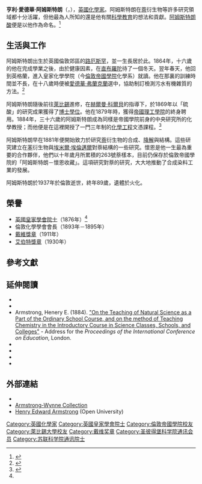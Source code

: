 {{Infobox scientist
|name              = 亨利·愛德華·阿姆斯特朗
|native_name       = Henry Edward Armstrong
|native_name_lang  = en
|image             = Henry Edward Armstrong.jpg
|image_size        = 150px
|caption           = 年輕時的阿姆斯特朗
|birth_date        = {{Birth date|1848|5|6}}
|birth_place       = [[英國|英國]][[倫敦|倫敦]][[路厄斯罕倫敦自治市|路厄斯罕]]
|death_date        = {{Death date and age|1937|7|13|1848|5|6}}
|death_place       = [[英國|英國]][[倫敦|倫敦]]
|residence         =
|citizenship       =
|nationality       = [[英格蘭|英格蘭]]
|ethnicity         =
|field             = [[化學|化學]]
|work_institutions =
|alma_mater        =
|doctoral_advisor  =
|doctoral_students =
|known_for         =
|author_abbrev_bot =
|author_abbrev_zoo =
|influences        =
|influenced        =
|prizes            = [[戴維獎章|戴維獎章]] {{small|（1911）}}<br>[[皇家學會|英國皇家學會院士]]<ref name="frs">{{cite journal|title=Henry Edward Armstrong, 1848 - 1937|journal=Obituary Notices of Fellows of the Royal Society|date=1941-01-01|doi=10.1098/rsbm.1941.0001|url=http://rsbm.royalsocietypublishing.org/content/royobits/3/9/229|language=en|volume=3|issue=9|pages=229–245|issn=1479-571X|accessdate=2018-04-02|author=F. W. Keeble|archive-date=2018-06-02|archive-url=https://web.archive.org/web/20180602083533/http://rsbm.royalsocietypublishing.org/content/royobits/3/9/229|dead-url=no}}</ref>
|religion          =
|footnotes         =
|signature         =
}}
'''亨利·愛德華·阿姆斯特朗'''（{{lang-en|'''Henry Edward Armstrong'''}}，{{bd|1848年|5月6日|1937年|7月13日}}），[[英國|英國]][[化學家|化學家]]。阿姆斯特朗在[[萘|萘]]衍生物等許多研究領域都十分活躍，但他最為人所知的還是他有關[[科學教育|科學教育]]的想法和貢獻。[[阿姆斯特朗酸|阿姆斯特朗酸]]便是以他作為命名。<ref>{{cite book | last = Senning | first = Alexander | title = Elsevier's dictionary of chemoetymology | year = 2007 | pages = 30 | publisher = Elsevier | location =  | edition =  | isbn = 978-0-444-52239-9 | url = http://books.google.com/books?id=Fl4sdCYrq3cC&dq | access-date = 2015-02-06 | archive-date = 2014-05-02 | archive-url = https://web.archive.org/web/20140502033123/http://books.google.com/books?id=Fl4sdCYrq3cC&dq | dead-url = no }}</ref>

== 生活與工作 ==
阿姆斯特朗出生於英國倫敦郊區的[[路厄斯罕倫敦自治市|路厄斯罕]]，並一生長居於此。1864年，十六歲的他在完成學業之後，由於健康因素，在[[直布羅陀|直布羅陀]]待了一個冬天。翌年春天，他回到英格蘭，進入皇家化學學院（今[[倫敦帝國學院|倫敦帝國學院]]化學系）就讀。他在那裏的訓練時間並不長，在十八歲時便被[[愛德華·弗蘭克蘭|愛德華·弗蘭克蘭]]選中，協助制訂檢測污水有機雜質的方法。<ref>{{cite journal | author = Rodd, E. H. | title = Henry Edward Armstrong | journal = Journal of the Chemical Society | volume = | number = | year = 1940 | pages = 1418–1439 }}</ref>

阿姆斯特朗隨後前往[[萊比錫|萊比錫]]進修，在[[阿道夫·威廉·赫爾曼·科爾貝|赫爾曼·科爾貝]]的指導下，於1869年以「硫酸」的研究成果獲得了[[博士學位|博士學位]]。他在1879年時，獲得[[帝國理工學院|帝國理工學院]]的終身聘用。1884年，三十六歲的阿姆斯特朗成為同樣是帝國學院前身的中央研究所的化學教授；而他便是在這裡開授了一門三年制的[[化學工程|化學工程]]文憑課程。<ref>{{cite journal | author = Underwood, A. J. V. | title = Chemical Engineering - Reflections and Recollections | journal = Transactions of the Institution of Chemical Engineers | volume = 43 | year = 1965 | pages = 302–316 }}</ref>

阿姆斯特朗早在1881年便開始致力於研究[[萘|萘]]衍生物的合成、[[聚合物降解|降解]]與結構。這些研究建立在[[苯|苯]]衍生物與[[埃米爾·埃倫邁爾|埃米爾·埃倫邁爾]]對萘結構的一些研究。懷恩是他一生最為重要的合作夥伴，他們以十年歲月所累積的263號萘樣本，目前仍保存於倫敦帝國學院的「阿姆斯特朗－懷恩收藏」。這項研究對萘的研究，大大地推動了合成染料工業的發展。

阿姆斯特朗於1937年於倫敦逝世，終年89歲，遺體於{{link-en|戈爾德斯格林火葬場|Golders Green Crematorium}}火化。

== 榮譽 ==
* [[皇家學會|英國皇家學會院士]]（1876年）<ref name="frs"/>
* 倫敦化學學會會長（1893年－1895年）
* [[戴維獎章|戴維獎章]]（1911年）
* [[艾伯特獎章|艾伯特獎章]]（1930年）

== 參考文獻 ==
{{reflist}}

== 延伸閱讀 ==
* {{cite book | author = Eyre, J. Vargas | title = Henry Edward Armstrong. 1848-1937. The Doyen of British Chemists and Pioneer of Technical Education | year = 1959 | publisher = Butterworth and Company | location = Toronto }}
* {{cite journal|url=http://xlink.rsc.org/?DOI=JR9400001418|pages=1418–1442|title=Obituary notices: Henry Edward Armstrong, 1848–1937; Alfred Berthoud, 1874–1939; Oliver Gatty, 1907–1940; Percy George Mander, 1881–1940; Frank Thomas Shutt, 1859–1940|journal=J. Chem. Soc.|volume=0|issue=0|issn=0368-1769|date=1940-01-01|language=en|accessdate=2018-04-02|doi=10.1039/jr9400001418|author=E. H. Rodd, W. E. Berger, Idwal G. Jones, C. H. Robinson}}
* Armstrong, Henery E. (1884). [http://books.google.com/books?id=9P0BAAAAYAAJ&pg=PR3&dq=Henry+E+Armstrong&as_brr=1#PPA69,M1 "On the Teaching of Natural Science as a Part of the Ordinary School Course, and on the method of Teaching Chemistry in the Introductory Course in Science Classes, Schools, and Colleges"] {{Wayback|url=http://books.google.com/books?id=9P0BAAAAYAAJ&pg=PR3&dq=Henry+E+Armstrong&as_brr=1#PPA69,M1 |date=20121114155549 }} - Address for the ''Proceedings of the International Conference on Education'', London.
* {{cite book | last = Armstrong | first = Henry E. | title = Introduction to the Study of Organic Chemistry: The Chemistry of Carbon and its Compounds | year = 1884 | publisher = Longmans, Green, and Company | location = London | edition = 4 | url = http://books.google.com/?id=u3kAAAAAMAAJ&printsec=frontcover&dq=Henry+Edward+Armstrong#PPR3,M2 }}
* {{cite book | last = Armstrong | first = Henry E. | title = The Teaching of Scientific Method and Other Papers on Education | publisher = Macmillan and Company, Ltd | year = 1903 | location = New York | url = http://books.google.com/?id=KNs4AAAAMAAJ&printsec=frontcover&dq=henry+edward+armstrong}}
* {{cite journal|title=The First Epistle of Henry the Chemist to the Uesanians|date=1925-09-01|doi=10.1021/ed002p731|journal=Journal of Chemical Education|pages=731|volume=2|issue=9|issn=0021-9584|url=https://doi.org/10.1021/ed002p731|accessdate=2018-04-02|author=Henry E. Armstrong}}
* {{cite book | last = Armstrong | first = Henry E. | title = Art and Principles of Chemistry | year = 1927 | publisher = Ernest Benn Limited | place = London | url = http://www.openlibrary.org/details/artandpricipleso004212mbp }}{{Dead link|date=2019年5月 |bot=InternetArchiveBot |fix-attempted=yes }}

== 外部連結 ==
{{commons category|Henry Edward Armstrong}}
* {{Wikisource author-inline}}
* [http://www.armstrongwynne.org Armstrong-Wynne Collection] {{Wayback|url=http://www.armstrongwynne.org/ |date=20190223074131 }}
* [https://web.archive.org/web/20150924061440/http://www.open.ac.uk/ou5/Arts/chemists/person.cfm?SearchID=47 Henry Edward Armstrong] (Open University)

{{戴维奖章获得者}}
{{Authority control}}
{{DEFAULTSORT:Armstrong, Henry Edward}}
[[Category:英國化學家|Category:英國化學家]]
[[Category:英國皇家學會院士|Category:英國皇家學會院士]]
[[Category:倫敦帝國學院校友|Category:倫敦帝國學院校友]]
[[Category:萊比錫大學校友|Category:萊比錫大學校友]]
[[Category:戴维奖章|Category:戴维奖章]]
[[Category:圣彼得堡科学院通讯会员|Category:圣彼得堡科学院通讯会员]]
[[Category:苏联科学院通讯院士|Category:苏联科学院通讯院士]]